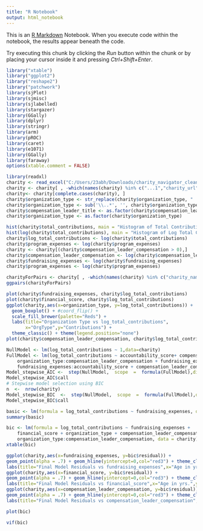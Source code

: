 ---
title: "R Notebook"
output: html_notebook
---

This is an [R Markdown](http://rmarkdown.rstudio.com) Notebook. When you execute code within the notebook, the results appear beneath the code. 

Try executing this chunk by clicking the *Run* button within the chunk or by placing your cursor inside it and pressing *Ctrl+Shift+Enter*. 

```{r}
library("xtable")
library("ggplot2")
library("reshape2")
library("patchwork")
library(sjPlot)
library(sjmisc)
library(sjlabelled)
library(stargazer)
library(GGally)
library(dplyr)
library(stringr)
library(arm)
library(pROC)
library(caret)
library(e1071)
library(GGally)
library(faraway)
options(xtable.comment = FALSE)
```


```{r}
library(readxl)
charity <- read_excel("C:/Users/23abh/Downloads/charity_navigator_clean (1).xlsx")
charity <- charity[ , -which(names(charity) %in% c("...1","charity_url", "cn_advisory", "city", "state"))]
charity<- charity[complete.cases(charity), ]
charity$organization_type <- str_replace(charity$organization_type, " : ", ".")
charity$organization_type <- sub('\\..*', '', charity$organization_type)
charity$compensation_leader_title <- as.factor(charity$compensation_leader_title)
charity$organization_type <- as.factor(charity$organization_type)
```

```{r}
hist(charity$total_contributions, main = "Histogram of Total Contribution", xlab="Total Contribution")
hist(log(charity$total_contributions), main = "Histogram of Log Total Contribution", xlab="Log Total Contribution")
charity$log_total_contributions <- log(charity$total_contributions)
charity$program_expenses <- log(charity$program_expenses)
charity <- charity[(charity$compensation_leader_compensation > 0),]
charity$compensation_leader_compensation <- log(charity$compensation_leader_compensation)
charity$fundraising_expenses <- log(charity$fundraising_expenses)
charity$program_expenses <- log(charity$program_expenses)
```

```{r}
charityForPairs <- charity[ , -which(names(charity) %in% c("charity_name","city", "compensation_leader_title", "organization_type", "state", "total_contributions", "administrative_expenses", "compensation_leader_expense_percent", "overall_score", "program_expenses", "net_assets", "other_revenue"))]
ggpairs(charityForPairs)
```

```{r}
plot(charity$fundraising_expenses, charity$log_total_contributions)
plot(charity$financial_score, charity$log_total_contributions)
ggplot(charity,aes(x=organization_type, y=log_total_contributions)) +
  geom_boxplot() + #coord_flip() +
  scale_fill_brewer(palette="Reds") +
  labs(title="Organization Type vs log_total_contributions",
       x="OrgType",y="Contributions") + 
  theme_classic() + theme(legend.position="none")
plot(charity$compensation_leader_compensation, charity$log_total_contributions)
```

```{r}
NullModel <- lm(log_total_contributions ~ 1,data=charity)
FullModel <- lm(log_total_contributions ~ accountability_score+ compensation_leader_compensation + 
    organization_type:compensation_leader_compensation + fundraising_expenses:organization_type + 
    fundraising_expenses:accountability_score + compensation_leader_compensation:accountability_score +fundraising_expenses+organization_type+financial_score, data = charity)
Model_stepwise_AIC <-  step(NullModel,  scope  =  formula(FullModel),direction="both",trace=0) #  Let's  see  the  variables  the  model  selected Model_stepwise$call
Model_stepwise_AIC$call
# Stepwise model selection using BIC
n  <-  nrow(charity)
Model_stepwise_BIC  <-  step(NullModel,  scope  =  formula(FullModel),direction="both",trace=0, k  =  log(n))
Model_stepwise_BIC$call
```

```{r}
basic <- lm(formula = log_total_contributions ~ fundraising_expenses, data = charity)
summary(basic)
```
```{r}
bic <- lm(formula = log_total_contributions ~ fundraising_expenses + 
    financial_score + organization_type + compensation_leader_compensation + 
    organization_type:compensation_leader_compensation, data = charity)
xtable(bic)
```

```{r}
ggplot(charity,aes(x=fundraising_expenses, y=bic$residual)) +
geom_point(alpha = .7) + geom_hline(yintercept=0,col="red3") + theme_classic() +
labs(title="Final Model Residuals vs fundraising_expenses",x="Age in yrs.",y="Residuals")
ggplot(charity,aes(x=financial_score, y=bic$residual)) +
geom_point(alpha = .7) + geom_hline(yintercept=0,col="red3") + theme_classic() +
labs(title="Final Model Residuals vs financial_score",x="Age in yrs.",y="Residuals")
ggplot(charity,aes(x=compensation_leader_compensation, y=bic$residual)) +
geom_point(alpha = .7) + geom_hline(yintercept=0,col="red3") + theme_classic() +
labs(title="Final Model Residuals vs compensation_leader_compensation",x="Age in yrs.",y="Residuals")
```

```{r}
plot(bic)
```
```{r}
vif(bic)
```